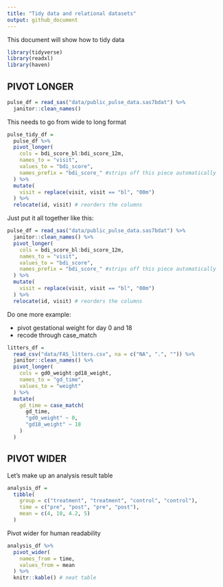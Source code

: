 ```yaml
---
title: "Tidy data and relational datasets"
output: github_document
---
```


This document will show how to tidy data

```r
library(tidyverse)
library(readxl)
library(haven)
```


## PIVOT LONGER

```r
pulse_df = read_sas("data/public_pulse_data.sas7bdat") %>% 
  janitor::clean_names()
```

This needs to go from wide to long format

```r
pulse_tidy_df =
  pulse_df %>% 
  pivot_longer(
    cols = bdi_score_bl:bdi_score_12m,
    names_to = "visit",
    values_to = "bdi_score",
    names_prefix = "bdi_score_" #strips off this piece automatically
  ) %>% 
  mutate(
    visit = replace(visit, visit == "bl", "00m")
  ) %>% 
  relocate(id, visit) # reorders the columns
```

Just put it all together like this:

```r
pulse_df = read_sas("data/public_pulse_data.sas7bdat") %>% 
  janitor::clean_names() %>% 
  pivot_longer(
    cols = bdi_score_bl:bdi_score_12m,
    names_to = "visit",
    values_to = "bdi_score",
    names_prefix = "bdi_score_" #strips off this piece automatically
  ) %>% 
  mutate(
    visit = replace(visit, visit == "bl", "00m")
  ) %>% 
  relocate(id, visit) # reorders the columns
```

Do one more example:

* pivot gestational weight for day 0 and 18
* recode through case_match

```r
litters_df =
  read_csv("data/FAS_litters.csv", na = c("NA", ".", "")) %>% 
  janitor::clean_names() %>% 
  pivot_longer(
    cols = gd0_weight:gd18_weight,
    names_to = "gd_time",
    values_to = "weight"
  ) %>% 
  mutate(
    gd_time = case_match(
      gd_time,
      "gd0_weight" ~ 0,
      "gd18_weight" ~ 18
    )
  )
```
## PIVOT WIDER

Let's make up an analysis result table

```r
analysis_df =
  tibble(
    group = c("treatment", "treatment", "control", "control"),
    time = c("pre", "post", "pre", "post"),
    mean = c(4, 10, 4.2, 5)
  )
```

Pivot wider for human readability

```r
analysis_df %>% 
  pivot_wider(
    names_from = time,
    values_from = mean
  ) %>% 
  knitr::kable() # neat table
```



